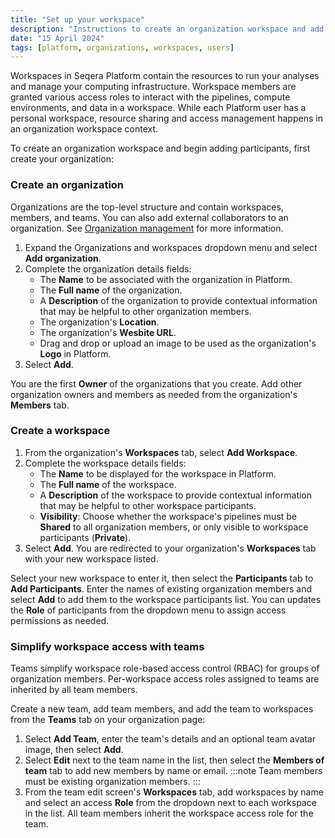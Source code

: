 ```yaml
---
title: "Set up your workspace"
description: "Instructions to create an organization workspace and add participants in Seqera Platform."
date: "15 April 2024"
tags: [platform, organizations, workspaces, users]
---
```


Workspaces in Seqera Platform contain the resources to run your analyses and manage your computing infrastructure. Workspace members are granted various access roles to interact with the pipelines, compute environments, and data in a workspace. While each Platform user has a personal workspace, resource sharing and access management happens in an organization workspace context. 

To create an organization workspace and begin adding participants, first create your organization: 

### Create an organization 

Organizations are the top-level structure and contain workspaces, members, and teams. You can also add external collaborators to an organization. See [Organization management](../orgs-and-teams/organizations.mdx) for more information. 

1. Expand the Organizations and workspaces dropdown menu and select **Add organization**.
1. Complete the organization details fields:
    - The **Name** to be associated with the organization in Platform.
    - The **Full name** of the organization. 
    - A **Description** of the organization to provide contextual information that may be helpful to other organization members. 
    - The organization's **Location**.
    - The organization's **Wesbite URL**. 
    - Drag and drop or upload an image to be used as the organization's **Logo** in Platform. 
1. Select **Add**. 

You are the first **Owner** of the organizations that you create. Add other organization owners and members as needed from the organization's **Members** tab. 

### Create a workspace 

1. From the organization's **Workspaces** tab, select **Add Workspace**.
1. Complete the workspace details fields:
    - The **Name** to be displayed for the workspace in Platform. 
    - The **Full name** of the workspace. 
    - A **Description** of the workspace to provide contextual information that may be helpful to other workspace participants.
    - **Visibility**: Choose whether the workspace's pipelines must be **Shared** to all organization members, or only visible to workspace participants (**Private**). 
1. Select **Add**. You are redirected to your organization's **Workspaces** tab with your new workspace listed.

Select your new workspace to enter it, then select the **Participants** tab to **Add Participants**. Enter the names of existing organization members and select **Add** to add them to the workspace participants list. You can updates the **Role** of participants from the dropdown menu to assign access permissions as needed. 

### Simplify workspace access with teams

Teams simplify workspace role-based access control (RBAC) for groups of organization members. Per-workspace access roles assigned to teams are inherited by all team members. 

Create a new team, add team members, and add the team to workspaces from the **Teams** tab on your organization page:

1. Select **Add Team**, enter the team's details and an optional team avatar image, then select **Add**.
1. Select **Edit** next to the team name in the list, then select the **Members of team** tab to add new members by name or email. 
    :::note
    Team members must be existing organization members. 
    :::
1. From the team edit screen's **Workspaces** tab, add workspaces by name and select an access **Role** from the dropdown next to each workspace in the list. All team members inherit the workspace access role for the team. 
